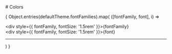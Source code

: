 

<Meta title="Theme/Colors" />

<div>
  # Colors

  {
    Object.entries(defaultTheme.fontFamilies).map(
      ([fontFamily, font], i) => <div key={i}>
        <div style={{ fontFamily, fontSize: '1.5rem' }}>{fontFamily}</div>
        <div style={{ fontFamily, fontSize: '1.5rem' }}>{font}</div>
        <hr />
      </div>
    )
  }
</div>

<style>
  {`
  `}
</style>
